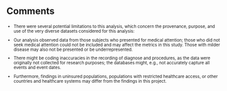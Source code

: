 ## Comments

::: {style="font-size: 70%;"}

- There were several potential limitations to this analysis, which concern the provenance, purpose, and use of the very diverse datasets considered for this analysis:

- Our analysis observed data from those subjects who presented for medical attention; those who did not seek medical attention could not be included and may affect the metrics in this study. Those with milder disease may also not be presented or be underrepresented.

- There might be coding inaccuracies in the recording of diagnose and procedures, as the data were originally not collected for research purposes; the databases might, e.g., not accurately capture all events and event dates.

- Furthermore, findings in uninsured populations, populations with restricted healthcare access, or other countries and healthcare systems may differ from the findings in this project. 

:::